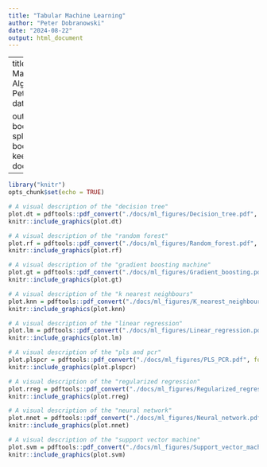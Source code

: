```yaml
---
title: "Tabular Machine Learning"
author: "Peter Dobranowski"
date: "2024-08-22"
output: html_document
---
```

---
title: "Tabular Machine Learning Algorithms"
Author: Peter Dobranowski
date: "`r Sys.Date()`"

output: 
  bookdown::gitbook:
    split_by: section
  bookdown::pdf_book:
    keep_tex: no
documentclass: book
---


```r
library("knitr")
opts_chunk$set(echo = TRUE)
```

```r
# A visual description of the "decision tree"
plot.dt = pdftools::pdf_convert("./docs/ml_figures/Decision_tree.pdf", format = "png", pages = 1, filenames = "./docs/ml_figures/Decision_tree.png")
knitr::include_graphics(plot.dt)
```

```r
# A visual description of the "random forest"
plot.rf = pdftools::pdf_convert("./docs/ml_figures/Random_forest.pdf", format = "png", pages = 1, filenames = "./docs/ml_figures/Random_forest.png")
knitr::include_graphics(plot.rf)
```

```r
# A visual description of the "gradient boosting machine"
plot.gt = pdftools::pdf_convert("./docs/ml_figures/Gradient_boosting.pdf", format = "png", pages = 1, filenames = "./docs/ml_figures/Gradient_boosting.png")
knitr::include_graphics(plot.gt)
```

```r
# A visual description of the "k nearest neighbours"
plot.knn = pdftools::pdf_convert("./docs/ml_figures/K_nearest_neighbour.pdf", format = "png", pages = 1, filenames = "./docs/ml_figures/K_nearest_neighbour.png")
knitr::include_graphics(plot.knn)
```

```r
# A visual description of the "linear regression"
plot.lm = pdftools::pdf_convert("./docs/ml_figures/Linear_regression.pdf", format = "png", pages = 1, filenames = "./docs/ml_figures/Linear_regression.png")
knitr::include_graphics(plot.lm)

```

```r
# A visual description of the "pls and pcr"
plot.plspcr = pdftools::pdf_convert("./docs/ml_figures/PLS_PCR.pdf", format = "png", pages = 1, filenames = "./docs/ml_figures/PLS_PCR.png")
knitr::include_graphics(plot.plspcr)
```

```r
# A visual description of the "regularized regression"
plot.rreg = pdftools::pdf_convert("./docs/ml_figures/Regularized_regression.pdf", format = "png", pages = 1, filenames = "./docs/ml_figures/Regularized_regression.pdf")
knitr::include_graphics(plot.rreg)
```

```r
# A visual description of the "neural network"
plot.nnet = pdftools::pdf_convert("./docs/ml_figures/Neural_network.pdf", format = "png", pages = 1, filenames = "./docs/ml_figures/Neural_network.png")
knitr::include_graphics(plot.nnet)
```

```r
# A visual description of the "support vector machine"
plot.svm = pdftools::pdf_convert("./docs/ml_figures/Support_vector_machine.pdf", format = "png", pages = 1, filenames = "./docs/ml_figures/Support_vector_machine.png")
knitr::include_graphics(plot.svm)
```

